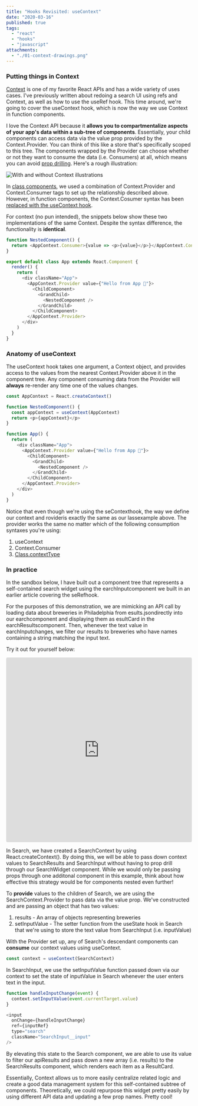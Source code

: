 ```yaml
---
title: "Hooks Revisited: useContext"
date: "2020-03-16"
published: true
tags:
  - "react"
  - "hooks"
  - "javascript"
attachments:
  - "./01-context-drawings.png"
---
```



### Putting things in Context

[Context](<(https://reactjs.org/docs/context.html)>) is one of my favorite React APIs and has a wide variety of uses cases. I've previously written about <Link to="2019-10-27-redoing-search">redoing a search UI using refs and Context</Link>, as well as <Link to="/hooks-useref">how to use the useRef hook</Link>. This time around, we're going to cover the useContext hook, which is now the way we use Context in function components.

I love the Context API because it **allows you to compartmentalize aspects of your app's data within a sub-tree of components**. Essentially, your child components can access data via the value prop provided by the Context.Provider. You can think of this like a store that's specifically scoped to this tree. The components wrapped by the Provider can choose whether or not they want to consume the data (i.e. Consumers) at all, which means you can avoid [prop drilling](https://kentcdodds.com/blog/prop-drilling). Here's a rough illustration:

![With and without Context illustrations](./01-context-drawings.png)

In [class components](https://codesandbox.io/s/hooksusecontext-class-wdiii), we used a combination of Context.Provider and Context.Consumer tags to set up the relationship described above. However, in function components, the Context.Cosumer syntax has been [replaced with the useContext hook](https://codesandbox.io/s/hooksusecontext-hooks-8ss8k).

For context (no pun intended), the snippets below show these two implementations of the same Context. Despite the syntax difference, the functionality is **identical**.

```javascript
function NestedComponent() {
  return <AppContext.Consumer>{value => <p>{value}</p>}</AppContext.Consumer>
}

export default class App extends React.Component {
  render() {
    return (
      <div className="App">
        <AppContext.Provider value={"Hello from App 👋"}>
          <ChildComponent>
            <GrandChild>
              <NestedComponent />
            </GrandChild>
          </ChildComponent>
        </AppContext.Provider>
      </div>
    )
  }
}
```

### Anatomy of useContext

The useContext hook takes one argument, a Context object, and provides access to the values from the nearest Context.Provider above it in the component tree. Any component consuming data from the Provider will **always** re-render any time one of the values changes.

```javascript
const AppContext = React.createContext()

function NestedComponent() {
  const appContext = useContext(AppContext)
  return <p>{appContext}</p>
}

function App() {
  return (
    <div className="App">
      <AppContext.Provider value={"Hello from App 👋"}>
        <ChildComponent>
          <GrandChild>
            <NestedComponent />
          </GrandChild>
        </ChildComponent>
      </AppContext.Provider>
    </div>
  )
}
```

Notice that even though we're using the seContexthook, the way we define our context and rovideris exactly the same as our lassexample above. The provider works the same no matter which of the following consumption syntaxes you're using:

1. useContext
2. Context.Consumer
3. [Class.contextType](https://reactjs.org/docs/context.html#classcontexttype)

### In practice

In the sandbox below, I have built out a component tree that represents a self-contained search widget using the earchInputcomponent we built in <Link to="/hooks-useref">an earlier article covering the seRefhook</Link>.

For the purposes of this demonstration, we are mimicking an API call by loading data about breweries in Philadelphia from esults.jsondirectly into our earchcomponent and displaying them as esultCard in the earchResultscomponent. Then, whenever the text value in earchInputchanges, we filter our results to breweries who have names containing a string matching the input text.

Try it out for yourself below:

<iframe src="https://codesandbox.io/embed/hooksusecontext-in-practice-shd17?fontsize=14&hidenavigation=1&theme=dark" style="width:100%; height:500px; border:0; border-radius: 4px; overflow:hidden;" title="hooks/useContext (In Practice)" allow="geolocation; microphone; camera; midi; vr; accelerometer; gyroscope; payment; ambient-light-sensor; encrypted-media; usb" sandbox="allow-modals allow-forms allow-popups allow-scripts allow-same-origin"></iframe>

In Search, we have created a SearchContext by using React.createContext(). By doing this, we will be able to pass down context values to SearchResults and SearchInput without having to prop drill through our SearchWidget component. While we would only be passing props through one additonal component in this example, think about how effective this strategy would be for components nested even further!

To **provide** values to the children of Search, we are using the SearchContext.Provider to pass data via the value prop. We've constructed and are passing an object that has two values:

1. results - An array of objects representing breweries
2. setInputValue - The setter function from the useState hook in Search that we're using to store the text value from SearchInput (i.e. inputValue)

With the Provider set up, any of Search's descendant components can **consume** our context values using useContext.

```javascript
const context = useContext(SearchContext)
```

In SearchInput, we use the setInputValue function passed down via our context to set the state of inputValue in Search whenever the user enters text in the input.

```javascript
function handleInputChange(event) {
  context.setInputValue(event.currentTarget.value)
}

<input
  onChange={handleInputChange}
  ref={inputRef}
  type="search"
  className="SearchInput__input"
/>
```

By elevating this state to the Search component, we are able to use its value to filter our apiResults and pass down a new array (i.e. results) to the SearchResults component, which renders each item as a ResultCard.

Essentially, Context allows us to more easily centralize related logic and create a good data management system for this self-contained subtree of components. Theoretically, we could repurpose this widget pretty easily by using different API data and updating a few prop names. Pretty cool!

